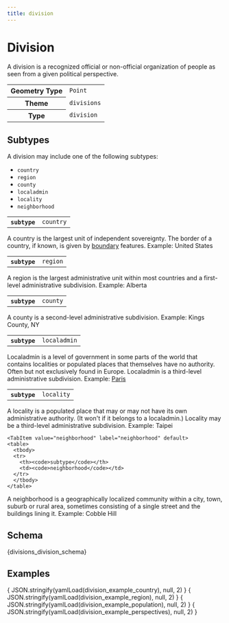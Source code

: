 ```yaml
---
title: division
---
```



# Division

A division is a recognized official or non-official organization of people as seen from a given political perspective.


<table>
  <tbody>
  <tr>
    <th>Geometry Type</th>
    <td><code>Point</code></td>
  </tr>
  <tr>
    <th>Theme</th>
    <td><code>divisions</code></td>
  </tr>
  <tr>
    <th>Type</th>
    <td><code>division</code></td>
  </tr>
  </tbody>
</table>

## Subtypes

A division may include one of the following subtypes:

- `country`
- `region`
- `county`
- `localadmin`
- `locality`
- `neighborhood`

<Tabs>
  <TabItem value="country" label="country" default>
    <table>
      <tbody>
      <tr>
        <th><code>subtype</code></th>
        <td><code>country</code></td>
      </tr>
      </tbody>
    </table>


A country is the largest unit of independent sovereignty. The border of a country, if known, is given by [boundary](boundary) features. Example: United States
  </TabItem>

  <TabItem value="region" label="region">
    <table>
      <tbody>
      <tr>
        <th><code>subtype</code></th>
        <td><code>region</code></td>
      </tr>
      </tbody>
    </table>

A region is the largest administrative unit within most countries and a first-level administrative subdivision. Example: Alberta
  </TabItem>
  
  <TabItem value="county" label="county" default>
    <table>
      <tbody>
      <tr>
        <th><code>subtype</code></th>
        <td><code>county</code></td>
      </tr>
      </tbody>
    </table>


A county is a second-level administrative subdivision. Example: Kings County, NY
  </TabItem>

  <TabItem value="localadmin" label="localadmin" default>
    <table>
      <tbody>
      <tr>
        <th><code>subtype</code></th>
        <td><code>localadmin</code></td>
      </tr>
      </tbody>
    </table>


Localadmin is a level of government in some parts of the world that contains localities or populated places that themselves have no authority. Often but not exclusively found in Europe. Localadmin is a third-level administrative subdivision. Example: [Paris](https://spelunker.whosonfirst.org/id/1159322569/)
  </TabItem>

  <TabItem value="locality" label="locality" default>
    <table>
      <tbody>
      <tr>
        <th><code>subtype</code></th>
        <td><code>locality</code></td>
      </tr>
      </tbody>
    </table>


A locality is a populated place that may or may not have its own administrative authority. (It won't if it belongs to a localadmin.) Locality may be a third-level administrative subdivision. Example: Taipei
  </TabItem>

    <TabItem value="neighborhood" label="neighborhood" default>
    <table>
      <tbody>
      <tr>
        <th><code>subtype</code></th>
        <td><code>neighborhood</code></td>
      </tr>
      </tbody>
    </table>


A neighborhood is a geographically localized community within a city, town, suburb or rural area, sometimes consisting of a single street and the buildings lining it. Example: Cobble Hill
  </TabItem>
</Tabs>


## Schema

<Tabs>
  <TabItem value="browsable" label="Browsable" default>
    <JSONSchemaViewer schema={ yamlLoad(divisions_division_schema) } resolverOptions={ generateResolverOptions({remote: true, yamlBasePath: '/divisions'})}/>
  </TabItem>
  <TabItem value="yaml" label="YAML" default>
    <CodeBlock language="jsx">{divisions_division_schema}</CodeBlock>
  </TabItem>
</Tabs>

## Examples

<Tabs>
  <TabItem value="country" label="country" default>
    <CodeBlock language="json">{ JSON.stringify(yamlLoad(division_example_country), null, 2) }</CodeBlock>
     </TabItem>
    <TabItem value="region" label="region" default>
    <CodeBlock language="json">{ JSON.stringify(yamlLoad(division_example_region), null, 2) }</CodeBlock>
    </TabItem>
    <TabItem value="population" label="population" default>
    <CodeBlock language="json">{ JSON.stringify(yamlLoad(division_example_population), null, 2) }</CodeBlock>
    </TabItem>
     <TabItem value="perspectives" label="perspectives" default>
    <CodeBlock language="json">{ JSON.stringify(yamlLoad(division_example_perspectives), null, 2) }</CodeBlock>
    </TabItem>
</Tabs>
